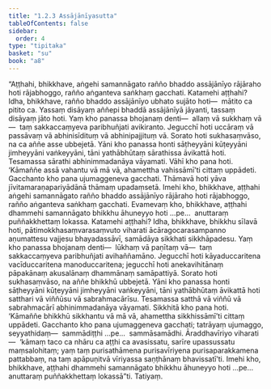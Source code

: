 ```yaml
---
title: "1.2.3 Assājānīyasutta"
tableOfContents: false
sidebar:
  order: 4
type: "tipitaka"
basket: "su"
book: "a8"
---
```



<DynamicBreadcrumb />

<Division number="13" book="a8" bookNo="17" page="32">

<Paragraph number="147" book="a8">
“Aṭṭhahi, bhikkhave, aṅgehi samannāgato rañño bhaddo assājānīyo rājāraho hoti rājabhoggo, rañño aṅganteva saṅkhaṃ gacchati. Katamehi aṭṭhahi? Idha, bhikkhave, rañño bhaddo assājānīyo ubhato sujāto hoti—  mātito ca pitito ca. Yassaṃ disāyaṃ aññepi bhaddā assājānīyā jāyanti, tassaṃ disāyaṃ jāto hoti. Yaṃ kho panassa bhojanaṃ denti—  allaṃ vā sukkhaṃ vā—  taṃ sakkaccaṃyeva paribhuñjati avikiranto. Jegucchī hoti uccāraṃ vā passāvaṃ vā abhinisīdituṃ vā abhinipajjituṃ vā. Sorato hoti sukhasaṃvāso, na ca aññe asse ubbejetā. Yāni kho panassa honti sāṭheyyāni kūṭeyyāni jimheyyāni vaṅkeyyāni, tāni yathābhūtaṃ sārathissa āvikattā hoti. Tesamassa sārathi abhinimmadanāya vāyamati. Vāhī kho pana hoti. ‘Kāmaññe assā vahantu vā mā vā, ahamettha vahissāmī’ti cittaṃ uppādeti. Gacchanto kho pana ujumaggeneva gacchati. Thāmavā hoti yāva jīvitamaraṇapariyādānā thāmaṃ upadaṃsetā. Imehi kho, bhikkhave, aṭṭhahi aṅgehi samannāgato rañño bhaddo assājānīyo rājāraho hoti rājabhoggo, rañño aṅganteva saṅkhaṃ gacchati.
</Paragraph>

<Paragraph number="148" book="a8">
Evamevaṃ kho, bhikkhave, aṭṭhahi dhammehi samannāgato bhikkhu āhuneyyo hoti …pe…  anuttaraṃ puññakkhettaṃ lokassa. Katamehi aṭṭhahi? Idha, bhikkhave, bhikkhu sīlavā hoti, pātimokkhasaṃvarasaṃvuto viharati ācāragocarasampanno aṇumattesu vajjesu bhayadassāvī, samādāya sikkhati sikkhāpadesu. Yaṃ kho panassa bhojanaṃ denti—  lūkhaṃ vā paṇītaṃ vā—  taṃ sakkaccaṃyeva paribhuñjati avihaññamāno. Jegucchī hoti kāyaduccaritena vacīduccaritena manoduccaritena; jegucchī hoti anekavihitānaṃ pāpakānaṃ akusalānaṃ dhammānaṃ samāpattiyā. Sorato hoti sukhasaṃvāso, na aññe bhikkhū ubbejetā. Yāni kho panassa honti sāṭheyyāni kūṭeyyāni jimheyyāni vaṅkeyyāni, tāni yathābhūtaṃ āvikattā hoti satthari vā viññūsu vā sabrahmacārīsu. Tesamassa satthā vā viññū vā sabrahmacārī abhinimmadanāya vāyamati. Sikkhitā kho pana hoti. ‘Kāmaññe bhikkhū sikkhantu vā mā vā, ahamettha sikkhissāmī’ti cittaṃ uppādeti. Gacchanto kho pana ujumaggeneva gacchati; tatrāyaṃ ujumaggo, seyyathidaṃ—  sammādiṭṭhi …pe…  sammāsamādhi. Āraddhavīriyo viharati—  ‘kāmaṃ taco ca nhāru ca aṭṭhi ca avasissatu, sarīre upassussatu maṃsalohitaṃ; yaṃ taṃ purisathāmena purisavīriyena purisaparakkamena pattabbaṃ, na taṃ apāpuṇitvā vīriyassa saṇṭhānaṃ bhavissatī’ti. Imehi kho, bhikkhave, aṭṭhahi dhammehi samannāgato bhikkhu āhuneyyo hoti …pe…  anuttaraṃ puññakkhettaṃ lokassā”ti.

</Paragraph>
</Division>

<Paragraph number="149" type="center" book="a8">
Tatiyaṃ.
</Paragraph>